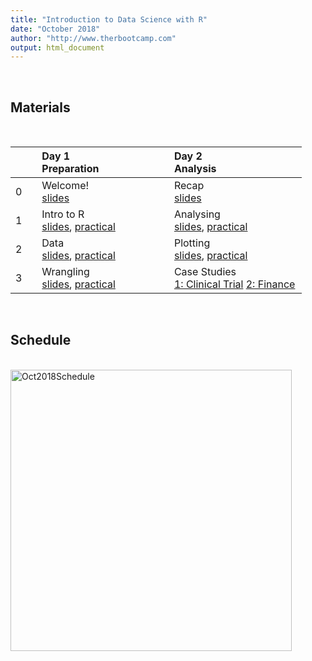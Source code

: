 ```yaml
---
title: "Introduction to Data Science with R"
date: "October 2018"
author: "http://www.therbootcamp.com"
output: html_document
---
```


<br>

## Materials
<!---
#### <a href="https://raw.githubusercontent.com/therbootcamp/BaselRBootcamp_2018July/master/_sessions/_data/baselrbootcamp_data.zip">Get datasets</a>
#### <a href="https://raw.githubusercontent.com/therbootcamp/BaselRBootcamp_2018July/master/_sessions/_pdf/Baselrbootcamp_slides_pt1.zip">Get pdfs pt1</a> <font size=2><a href="https://raw.githubusercontent.com/therbootcamp/BaselRBootcamp_2018July/master/_sessions/_knit/knit_bootcamp.R">[download code]</a></font>
--->
<br>

|  | Day 1<br>Preparation| Day 2<br>Analysis| 
|:--|:-------------|:-------------|
|0| Welcome!<br>[slides](_sessions/Welcome/Welcome.html) | Recap<br>[slides](_sessions/RecapI/RecapI.html)|
|1| Intro to R<br>[slides](_sessions/IntroToR/IntroToR.html), [practical](_sessions/IntroToR/IntroToR_interactive.R) | Analysing <br>[slides](_sessions/Wrangling/Wrangling.html), [practical](_sessions/Wrangling/Wrangling_practical.html) |
|2|  Data <br>[slides](_sessions/Objects/Objects.html), [practical](_sessions/Objects/Objects_practical.html)| Plotting<br>[slides](_sessions/Statistics/Statistics.html), [practical](_sessions/Statistics/Statistics_practical.html)|
|3|   Wrangling<br>[slides](_sessions/DataIO/DataIO.html), [practical](_sessions/DataIO/DataIO_practical.html) |Case Studies<br>[1: Clinical Trial](_sessions/CaseStudies/Clinical_Data_Case_Study.html) [2: Finance ](_sessions/CaseStudies/Financial_Data_Case_Study.html)|

<br>

## Schedule

<p align="center"><br>
    <a href="https://therbootcamp.github.io/Intro2DataScience_2018Oct/index.html"><img border="0" alt="Oct2018Schedule" src="https://github.com/therbootcamp/therbootcamp.github.io/blob/master/_sessions/_image/schedule_2018Oct_Intro2DS.png?raw=true" style="width:450px"></a><br>
